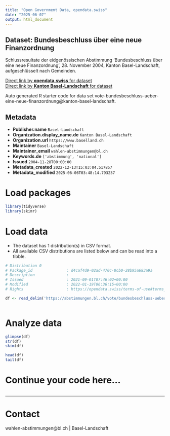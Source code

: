 ```yaml
---
title: "Open Government Data, opendata.swiss"
date: "2025-06-07"
output: html_document
---
```


## Dataset: Bundesbeschluss über eine neue Finanzordnung

Schlussresultate der eidgenössischen Abstimmung 'Bundesbeschluss über eine neue Finanzordnung', 28. November 2004, Kanton Basel-Landschaft, aufgeschlüsselt nach Gemeinden.

[Direct link by **opendata.swiss** for dataset](https://opendata.swiss/de/dataset/bundesbeschluss-uber-eine-neue-finanzordnung)<br>
[Direct link by **Kanton Basel-Landschaft** for dataset](https://abstimmungen.bl.ch/vote/bundesbeschluss-ueber-eine-neue-finanzordnung/data)

Auto generated R starter code for data set vote-bundesbeschluss-ueber-eine-neue-finanzordnung@kanton-basel-landschaft.

## Metadata

- **Publisher.name** `Basel-Landschaft`
- **Organization.display_name.de** `Kanton Basel-Landschaft`
- **Organization.url** `https://www.baselland.ch`
- **Maintainer** `Basel-Landschaft`
- **Maintainer_email** `wahlen-abstimmungen@bl.ch`
- **Keywords.de** `['abstimmung', 'national']`
- **Issued** `2004-11-28T00:00:00`
- **Metadata_created** `2022-12-13T15:03:04.517857`
- **Metadata_modified** `2025-06-06T03:48:14.793237`


# Load packages

```r

library(tidyverse)
library(skimr)

```

# Load data

-   The dataset has 1 distribution(s) in CSV format.
-   All available CSV distributions are listed below and can be read into a tibble.

```r

# Distribution 0
# Package_id               : d4caf4d9-02ad-470c-8cb0-28b95a683a9a
# Description              : 
# Issued                   : 2021-09-01T07:46:02+00:00
# Modified                 : 2022-01-19T06:36:15+00:00
# Rights                   : https://opendata.swiss/terms-of-use#terms_by

df <- read_delim('https://abstimmungen.bl.ch/vote/bundesbeschluss-ueber-eine-neue-finanzordnung/data-csv')



```

# Analyze data

```r

glimpse(df)
str(df)
skim(df)

head(df)
tail(df)

```

# Continue your code here...

```r

```

------------------------------------------------------------------------

# Contact

wahlen-abstimmungen@bl.ch | Basel-Landschaft
